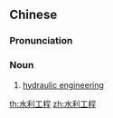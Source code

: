 ==Chinese==
{{zh-forms|type=22}}

===Pronunciation===
{{zh-pron
|m=shuǐlì gōngchéng
|c=seoi2 lei6 gung1 cing4
|cat=n
}}

===Noun===
{{zh-noun}}

# [[hydraulic engineering]]

{{zh-cat|Engineering}}

[[th:水利工程]]
[[zh:水利工程]]